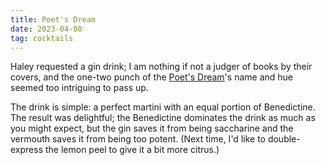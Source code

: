 ```yaml
---
title: Poet's Dream
date: 2023-04-08
tag: cocktails
---
```


Haley requested a gin drink; I am nothing if not a judger of books by their covers,
and the one-two punch of the [Poet's Dream](https://tuxedono2.com/poet-s-dream-cocktail-recipe)'s name
and hue seemed too intriguing to pass up.

The drink is simple: a perfect martini with an equal portion of Benedictine. The result was delightful;
the Benedictine dominates the drink as much as you might expect, but the gin saves it from being saccharine
and the vermouth saves it from being too potent. (Next time, I'd like to double-express the lemon peel to give
it a bit more citrus.)
